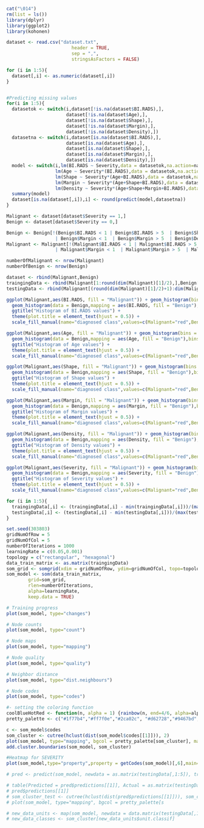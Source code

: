 ```r
cat("\014")
rm(list = ls())
library(dplyr)
library(ggplot2)
library(kohonen)
```

```r

dataset <- read.csv("dataset.txt", 
                        header = TRUE, 
                        sep = ",",
                        stringsAsFactors = FALSE)

for (i in 1:5){
  dataset[,i] <- as.numeric(dataset[,i])
}


#Predicting missing values
for(i in 1:5){
  datasetok <- switch(i,dataset[!is.na(dataset$BI.RADS),],
                      dataset[!is.na(dataset$Age),],
                      dataset[!is.na(dataset$Shape),],
                      dataset[!is.na(dataset$Margin),],
                      dataset[!is.na(dataset$Density),])
  datasetna <- switch(i,dataset[is.na(dataset$BI.RADS),],
                      dataset[is.na(dataset$Age),],
                      dataset[is.na(dataset$Shape),],
                      dataset[is.na(dataset$Margin),],
                      dataset[is.na(dataset$Density),])
  model <- switch(i,lm(BI.RADS ~ Severity,data = datasetok,na.action=na.omit),
                  lm(Age ~ Severity*(BI.RADS),data = datasetok,na.action=na.omit),
                  lm(Shape ~ Severity*(Age+BI.RADS),data = datasetok,na.action=na.omit),
                  lm(Margin ~ Severity*(Age+Shape+BI.RADS),data = datasetok,na.action=na.omit),
                  lm(Density ~ Severity*(Age+Shape+Margin+BI.RADS),data = datasetok,na.action=na.omit))
  summary(model)
  dataset[is.na(dataset[,i]),i] <- round(predict(model,datasetna))
}

Malignant <- dataset[dataset$Severity == 1,]
Benign <- dataset[dataset$Severity == 0,]

Benign <- Benign[!(Benign$BI.RADS < 1 | Benign$BI.RADS > 5  | Benign$Shape < 1  | Benign$Shape > 4
                  | Benign$Margin < 1  | Benign$Margin > 5  | Benign$Density < 1  | Benign$Density > 4),]
Malignant <- Malignant[!(Malignant$BI.RADS < 1 | Malignant$BI.RADS > 5  | Malignant$Shape < 1  | Malignant$Shape > 4
                  | Malignant$Margin < 1  | Malignant$Margin > 5  | Malignant$Density < 1  | Malignant$Density > 4),]

numberOfMalignant <- nrow(Malignant)
numberOfBenign <- nrow(Benign)

dataset <- rbind(Malignant,Benign)
traingingData <- rbind(Malignant[1:round(dim(Malignant)[1]/2),],Benign[1:round(dim(Benign)[1]/2),])
testingData <- rbind(Malignant[(round(dim(Malignant)[1]/2)+1):dim(Malignant)[1],],Benign[(round(dim(Benign)[1]/2)+1):dim(Benign)[1],])

```

```r

ggplot(Malignant,aes(BI.RADS, fill = "Malignant")) + geom_histogram(bins = 4, alpha = 0.5) + 
  geom_histogram(data = Benign,mapping = aes(BI.RADS, fill = "Benign"),bins = 4, alpha = 0.5) +
  ggtitle("Histogram of BI.RADS values") +
  theme(plot.title = element_text(hjust = 0.5)) +
  scale_fill_manual(name="diagnosed class",values=c(Malignant="red",Benign="blue"))

ggplot(Malignant,aes(Age, fill = "Malignant")) + geom_histogram(bins = 4, alpha = 0.5) + 
  geom_histogram(data = Benign,mapping = aes(Age, fill = "Benign"),bins = 4, alpha = 0.5) +
  ggtitle("Histogram of Age values") +
  theme(plot.title = element_text(hjust = 0.5)) +
  scale_fill_manual(name="diagnosed class",values=c(Malignant="red",Benign="blue"))

ggplot(Malignant,aes(Shape, fill = "Malignant")) + geom_histogram(bins = 4, alpha = 0.5) + 
  geom_histogram(data = Benign,mapping = aes(Shape, fill = "Benign"),bins = 4, alpha = 0.5) +
  ggtitle("Histogram of Shape values") +
  theme(plot.title = element_text(hjust = 0.5)) +
  scale_fill_manual(name="diagnosed class",values=c(Malignant="red",Benign="blue"))

ggplot(Malignant,aes(Margin, fill = "Malignant")) + geom_histogram(bins = 4, alpha = 0.5) + 
  geom_histogram(data = Benign,mapping = aes(Margin, fill = "Benign"),bins = 4, alpha = 0.5) +
  ggtitle("Histogram of Margin values") +
  theme(plot.title = element_text(hjust = 0.5)) +
  scale_fill_manual(name="diagnosed class",values=c(Malignant="red",Benign="blue"))

ggplot(Malignant,aes(Density, fill = "Malignant")) + geom_histogram(bins = 4, alpha = 0.5) + 
  geom_histogram(data = Benign,mapping = aes(Density, fill = "Benign"),bins = 4, alpha = 0.5) +
  ggtitle("Histogram of Density values") +
  theme(plot.title = element_text(hjust = 0.5)) +
  scale_fill_manual(name="diagnosed class",values=c(Malignant="red",Benign="blue"))

ggplot(Malignant,aes(Severity, fill = "Malignant")) + geom_histogram(bins = 4, alpha = 0.5) + 
  geom_histogram(data = Benign,mapping = aes(Severity, fill = "Benign"),bins = 4, alpha = 0.5) +
  ggtitle("Histogram of Severity values") +
  theme(plot.title = element_text(hjust = 0.5)) +
  scale_fill_manual(name="diagnosed class",values=c(Malignant="red",Benign="blue"))

```

```r
for (i in 1:5){
  traingingData[,i] <- (traingingData[,i] - min(traingingData[,i]))/(max(traingingData[,i])-min(traingingData[,i]))
  testingData[,i] <- (testingData[,i] - min(testingData[,i]))/(max(testingData[,i])-min(testingData[,i]))
}
```

```r

set.seed(303803)
gridNumOfRow = 5
gridNumOfCol = 5
numberOfIterations = 1000
learningRate = c(0.05,0.001)
topology = c("rectangular", "hexagonal")
data_train_matrix <- as.matrix(traingingData)
som_grid <- somgrid(xdim = gridNumOfRow, ydim=gridNumOfCol, topo=topology[2], neighbourhood.fct = "gaussian")
som_model <- som(data_train_matrix, 
		grid=som_grid, 
		rlen=numberOfIterations, 
		alpha=learningRate, 
		keep.data = TRUE)

```

```r

# Training progress
plot(som_model, type="changes")

# Node counts
plot(som_model, type="count")

# Node maps
plot(som_model, type="mapping")

# Node quality
plot(som_model, type="quality")

# Neighbor distance
plot(som_model, type="dist.neighbours")

# Node codes
plot(som_model, type="codes")

#- setting the coloring function
coolBlueHotRed <- function(n, alpha = 1) {rainbow(n, end=4/6, alpha=alpha)[n:1]}
pretty_palette <- c("#1f77b4","#ff7f0e","#2ca02c", "#d62728","#9467bd","#8c564b","#e377c2")

c <- som_model$codes 
som_cluster <- cutree(hclust(dist(som_model$codes[[1]])), 2)
plot(som_model, type="mapping", bgcol = pretty_palette[som_cluster], main = "Clusters") 
add.cluster.boundaries(som_model, som_cluster)

#Heatmap for SEVERITY
plot(som_model,type="property",property = getCodes(som_model)[,6],main=colnames(traingingData)[6])

```

```r

# pred <- predict(som_model, newdata = as.matrix(testingData[,1:5]), trainingdata = as.matrix(traingingData[,1:5]))

# table(Predicted = pred$predictions[[1]], Actual = as.matrix(testingData[,1:5]))
# pred$predictions[[1]]
# som_cluster_test <- cutree(hclust(dist(pred$predictions[[1]])), som_cluster)
# plot(som_model, type="mapping", bgcol = pretty_palette[s

# new_data_units <- map(som_model, newdata = data.matrix(testingData[,1:5]))
# new_data_classes <- som_cluster[new_data_units$unit.classif]


```

```r

```
